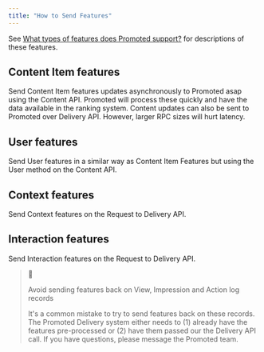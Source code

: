 ```yaml
---
title: "How to Send Features"
---
```


See [What types of features does Promoted support?](/docs/what-types-of-features-does-promoted-support) for descriptions of these features.

## Content Item features

Send Content Item features updates asynchronously to Promoted asap using the Content API. Promoted will process these quickly and have the data available in the ranking system. Content updates can also be sent to Promoted over Delivery API. However, larger RPC sizes will hurt latency.

## User features

Send User features in a similar way as Content Item Features but using the User method on the Content API.

## Context features

Send Context features on the Request to Delivery API.

## Interaction features

Send Interaction features on the Request to Delivery API.

> 🚧
> 
> Avoid sending features back on View, Impression and Action log records
> 
> It's a common mistake to try to send features back on these records. The Promoted Delivery system either needs to (1) already have the features pre-processed or (2) have them passed our the Delivery API call. If you have questions, please message the Promoted team.